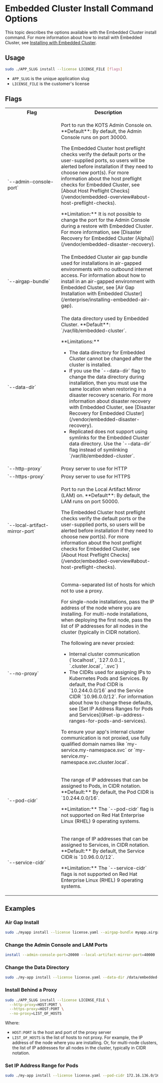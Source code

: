 # Embedded Cluster Install Command Options

This topic describes the options available with the Embedded Cluster install command. For more information about how to install with Embedded Cluster, see [Installing with Embedded Cluster](/enterprise/installing-embedded).

## Usage

```bash
sudo ./APP_SLUG install --license LICENSE_FILE [flags]
```
* `APP_SLUG` is the unique application slug
* `LICENSE_FILE` is the customer's license

## Flags

<table>
  <tr>
    <th width="35%">Flag</th>
    <th width="65%">Description</th>
  </tr>
  <tr>
     <td>`--admin-console-port`</td>
     <td>
        <p>Port to run the KOTS Admin Console on. **Default**: By default, the Admin Console runs on port 30000.</p>
        <p>The Embedded Cluster host preflight checks verify the default ports or the user-supplied ports, so users will be alerted before installation if they need to choose new port(s). For more information about the host preflight checks for Embedded Cluster, see [About Host Preflight Checks](/vendor/embedded-overview#about-host-preflight-checks).</p>
        <p>**Limitation:** It is not possible to change the port for the Admin Console during a restore with Embedded Cluster. For more information, see [Disaster Recovery for Embedded Cluster (Alpha)](/vendor/embedded-disaster-recovery).</p>
      </td>
  </tr>
  <tr>
     <td>`--airgap-bundle`</td>
     <td>The Embedded Cluster air gap bundle used for installations in air-gapped environments with no outbound internet access. For information about how to install in an air-gapped environment with Embedded Cluster, see [Air Gap Installation with Embedded Cluster](/enterprise/installing-embedded-air-gap).</td>
  </tr>
  <tr>
     <td>`--data-dir`</td>
     <td>
        <p>The data directory used by Embedded Cluster. **Default**: `/var/lib/embedded-cluster`.</p>
        <p>**Limitations:**</p>
        <ul>
            <li>The data directory for Embedded Cluster cannot be changed after the cluster is installed.</li>
            <li>If you use the `--data-dir` flag to change the data directory during installation, then you must use the same location when restoring in a disaster recovery scenario. For more information about disaster recovery with Embedded Cluster, see [Disaster Recovery for Embedded Cluster](/vendor/embedded-disaster-recovery).</li>
            <li>Replicated does not support using symlinks for the Embedded Cluster data directory. Use the `--data-dir` flag instead of symlinking `/var/lib/embedded-cluster`.</li>
        </ul>
     </td>
  </tr>
  <tr>
     <td>`--http-proxy`</td>
     <td>Proxy server to use for HTTP</td>
  </tr>
  <tr>
     <td>`--https-proxy`</td>
     <td>Proxy server to use for HTTPS</td>
  </tr>
  <tr>
     <td>`--local-artifact-mirror-port`</td>
     <td>
        <p>Port to run the Local Artifact Mirror (LAM) on. **Default**: By default, the LAM runs on port 50000.</p>
        <p>The Embedded Cluster host preflight checks verify the default ports or the user-supplied ports, so users will be alerted before installation if they need to choose new port(s). For more information about the host preflight checks for Embedded Cluster, see [About Host Preflight Checks](/vendor/embedded-overview#about-host-preflight-checks).</p>
     </td>
  </tr>
  <tr>
     <td>`--no-proxy`</td>
     <td>
       <p>Comma-separated list of hosts for which not to use a proxy.</p>
       <p>For single-node installations, pass the IP address of the node where you are installing. For multi-node installations, when deploying the first node, pass the list of IP addresses for all nodes in the cluster (typically in CIDR notation).</p>
       <p>The following are never proxied:</p>
       <ul>
         <li>Internal cluster communication (`localhost`, `127.0.0.1`, `.cluster.local`, `.svc`)</li>
         <li>The CIDRs used for assigning IPs to Kubernetes Pods and Services. By default, the Pod CIDR is `10.244.0.0/16` and the Service CIDR `10.96.0.0/12`. For information about how to change these defaults, see [Set IP Address Ranges for Pods and Services](#set-ip-address-ranges-for-pods-and-services).</li>
       </ul>
       <p>To ensure your app's internal cluster communication is not proxied, use fully qualified domain names like `my-service.my-namespace.svc` or `my-service.my-namespace.svc.cluster.local`.</p>
     </td>
  </tr>
  <tr>
     <td>`--pod-cidr`</td>
     <td>
        <p>The range of IP addresses that can be assigned to Pods, in CIDR notation. **Default:** By default, the Pod CIDR is `10.244.0.0/16`.</p>
        <p>**Limitation:** The `--pod-cidr` flag is not supported on Red Hat Enterprise Linux (RHEL) 9 operating systems.</p>
     </td>
  </tr>
  <tr>
     <td>`--service-cidr`</td>
     <td>
        <p>The range of IP addresses that can be assigned to Services, in CIDR notation. **Default:** By default, the Service CIDR is `10.96.0.0/12`.</p>
        <p>**Limitation:** The `--service-cidr` flags is not supported on Red Hat Enterprise Linux (RHEL) 9 operating systems.</p>
     </td>
  </tr>
</table>

## Examples

### Air Gap Install

```bash
sudo ./myapp install --license license.yaml --airgap-bundle myapp.airgap
```

### Change the Admin Console and LAM Ports

```bash
install --admin-console-port=20000 --local-artifact-mirror-port=40000
```

### Change the Data Directory

```bash
sudo ./my-app install --license license.yaml --data-dir /data/embedded-cluster
```

### Install Behind a Proxy

```bash
sudo ./APP_SLUG install --license LICENSE_FILE \
  --http-proxy=HOST:PORT \
  --https-proxy=HOST:PORT \
  --no-proxy=LIST_OF_HOSTS
```
Where:

* `HOST:PORT` is the host and port of the proxy server
* `LIST_OF_HOSTS` is the list of hosts to not proxy. For example, the IP address of the node where you are installing. Or, for multi-node clusters, the list of IP addresses for all nodes in the cluster, typically in CIDR notation.

### Set IP Address Range for Pods

```bash
sudo ./my-app install --license license.yaml --pod-cidr 172.16.136.0/16
```